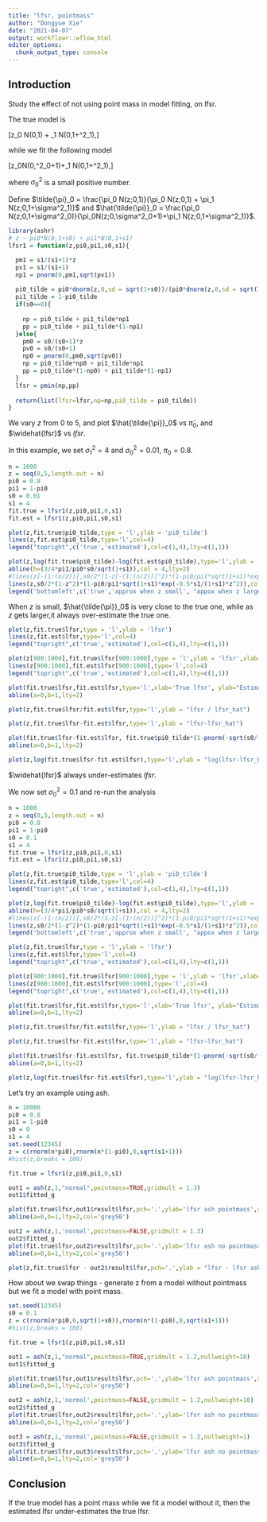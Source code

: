 ```yaml
---
title: "lfsr, pointmass"
author: "Dongyue Xie"
date: "2021-04-07"
output: workflowr::wflow_html
editor_options:
  chunk_output_type: console
---
```


## Introduction

Study the effect of not using point mass in model fitting, on lfsr.

The true model is

\[z\sim \pi_0 N(0,1) + \pi_1 N(0,1+\sigma^2_1),\]

while we fit the following model

\[z\sim \pi_0N(0,\sigma^2_0+1)+\pi_1 N(0,1+\sigma^2_1),\]

where $\sigma^2_0$ is a small positive number. 

Define $\tilde{\pi}_0 = \frac{\pi_0 N(z;0,1)}{\pi_0 N(z;0,1) + \pi_1 N(z;0,1+\sigma^2_1)}$ and $\hat{\tilde{\pi}}_0 = \frac{\pi_0 N(z;0,1+\sigma^2_0)}{\pi_0N(z;0,\sigma^2_0+1)+\pi_1 N(z;0,1+\sigma^2_1)}$.

```r
library(ashr)
# z ~ pi0*N(0,1+s0) + pi1*N(0,1+s1) 
lfsr1 = function(z,pi0,pi1,s0,s1){

  pm1 = s1/(s1+1)*z
  pv1 = s1/(s1+1)
  np1 = pnorm(0,pm1,sqrt(pv1))
  
  pi0_tilde = pi0*dnorm(z,0,sd = sqrt(1+s0))/(pi0*dnorm(z,0,sd = sqrt(1+s0)) + pi1*dnorm(z,0,sd = sqrt(1+s1)))
  pi1_tilde = 1-pi0_tilde
  if(s0==0){
    
    np = pi0_tilde + pi1_tilde*np1
    pp = pi0_tilde + pi1_tilde*(1-np1)
  }else{
    pm0 = s0/(s0+1)*z
    pv0 = s0/(s0+1)
    np0 = pnorm(0,pm0,sqrt(pv0))
    np = pi0_tilde*np0 + pi1_tilde*np1
    pp = pi0_tilde*(1-np0) + pi1_tilde*(1-np1)
  }
  lfsr = pmin(np,pp)
  
  return(list(lfsr=lfsr,np=np,pi0_tilde = pi0_tilde))
}
```

We vary $z$ from 0 to 5, and plot $\hat{\tilde{\pi}}_0$ vs $\tilde{\pi}_0$, and $\widehat{lfsr}$ vs $lfsr$.

In this example, we set $\sigma^2_1 = 4$ and $\sigma^2_0 = 0.01$, $\pi_0=0.8$.


```r
n = 1000
z = seq(0,5,length.out = n)
pi0 = 0.8
pi1 = 1-pi0
s0 = 0.01
s1 = 4
fit.true = lfsr1(z,pi0,pi1,0,s1)
fit.est = lfsr1(z,pi0,pi1,s0,s1)

plot(z,fit.true$pi0_tilde,type = 'l',ylab = 'pi0_tilde')
lines(z,fit.est$pi0_tilde,type='l',col=4)
legend("topright",c('true','estimated'),col=c(1,4),lty=c(1,1))

plot(z,log(fit.true$pi0_tilde)-log(fit.est$pi0_tilde),type='l',ylab = 'log(pi0_tilde/pi0_tilde_hat)')
abline(h=(3/4*pi1/pi0*s0/sqrt(1+s1)),col = 4,lty=2)
#lines(z[-(1:(n/2))],s0/2*(1-z[-(1:(n/2))]^2)*(1-pi0/pi1*sqrt(1+s1)*exp(-0.5*s1/(1+s1)*z[-(1:(n/2))]^2)),col=4)
lines(z,s0/2*(1-z^2)*(1-pi0/pi1*sqrt(1+s1)*exp(-0.5*s1/(1+s1)*z^2)),col=4)
legend('bottomleft',c('true','approx when z small', "appox when z large"),col=c(1,4,4),lty=c(1,2,1))
```

When $z$ is small, $\hat{\tilde{\pi}}_0$ is very close to the true one, while as $z$ gets larger,it always over-estimate the true one.

```r
plot(z,fit.true$lfsr,type = 'l',ylab = 'lfsr')
lines(z,fit.est$lfsr,type='l',col=4)
legend("topright",c('true','estimated'),col=c(1,4),lty=c(1,1))

plot(z[900:1000],fit.true$lfsr[900:1000],type = 'l',ylab = 'lfsr',xlab='z',ylim = range(c(fit.true$lfsr[900:1000],fit.est$lfsr[900:1000])))
lines(z[900:1000],fit.est$lfsr[900:1000],type='l',col=4)
legend("topright",c('true','estimated'),col=c(1,4),lty=c(1,1))

plot(fit.true$lfsr,fit.est$lfsr,type='l',xlab='True lfsr', ylab="Estimated lfsr")
abline(a=0,b=1,lty=2)

plot(z,fit.true$lfsr/fit.est$lfsr,type='l',ylab = "lfsr / lfsr_hat")

plot(z,fit.true$lfsr-fit.est$lfsr,type='l',ylab = "lfsr-lfsr_hat")

plot(fit.true$lfsr-fit.est$lfsr, fit.true$pi0_tilde*(1-pnorm(-sqrt(s0/(1+s0))*z)),type='l',xlab = 'lfsr - lfsr_hat', ylab = 'estimate of (lfsr - lfsr_hat)')
abline(a=0,b=1,lty=2)

plot(z,log(fit.true$lfsr-fit.est$lfsr),type='l',ylab = "log(lfsr-lfsr_hat)")
```

$\widehat{lfsr}$ always under-estimates $lfsr$.

We now set $\sigma^2_0 = 0.1$ and re-run the analysis

```r
n = 1000
z = seq(0,5,length.out = n)
pi0 = 0.8
pi1 = 1-pi0
s0 = 0.1
s1 = 4
fit.true = lfsr1(z,pi0,pi1,0,s1)
fit.est = lfsr1(z,pi0,pi1,s0,s1)

plot(z,fit.true$pi0_tilde,type = 'l',ylab = 'pi0_tilde')
lines(z,fit.est$pi0_tilde,type='l',col=4)
legend("topright",c('true','estimated'),col=c(1,4),lty=c(1,1))

plot(z,log(fit.true$pi0_tilde)-log(fit.est$pi0_tilde),type='l',ylab = 'log(pi0_tilde/pi0_tilde_hat)')
abline(h=(3/4*pi1/pi0*s0/sqrt(1+s1)),col = 4,lty=2)
#lines(z[-(1:(n/2))],s0/2*(1-z[-(1:(n/2))]^2)*(1-pi0/pi1*sqrt(1+s1)*exp(-0.5*s1/(1+s1)*z[-(1:(n/2))]^2)),col=4)
lines(z,s0/2*(1-z^2)*(1-pi0/pi1*sqrt(1+s1)*exp(-0.5*s1/(1+s1)*z^2)),col=4)
legend('bottomleft',c('true','approx when z small', "appox when z large"),col=c(1,4,4),lty=c(1,2,1))
```


```r
plot(z,fit.true$lfsr,type = 'l',ylab = 'lfsr')
lines(z,fit.est$lfsr,type='l',col=4)
legend("topright",c('true','estimated'),col=c(1,4),lty=c(1,1))

plot(z[900:1000],fit.true$lfsr[900:1000],type = 'l',ylab = 'lfsr',xlab='z',ylim = range(c(fit.true$lfsr[900:1000],fit.est$lfsr[900:1000])))
lines(z[900:1000],fit.est$lfsr[900:1000],type='l',col=4)
legend("topright",c('true','estimated'),col=c(1,4),lty=c(1,1))

plot(fit.true$lfsr,fit.est$lfsr,type='l',xlab='True lfsr', ylab="Estimated lfsr")
abline(a=0,b=1,lty=2)

plot(z,fit.true$lfsr/fit.est$lfsr,type='l',ylab = "lfsr / lfsr_hat")

plot(z,fit.true$lfsr-fit.est$lfsr,type='l',ylab = "lfsr-lfsr_hat")

plot(fit.true$lfsr-fit.est$lfsr, fit.true$pi0_tilde*(1-pnorm(-sqrt(s0/(1+s0))*z)),type='l',xlab = 'lfsr - lfsr_hat', ylab = 'estimate of (lfsr - lfsr_hat)')
abline(a=0,b=1,lty=2)

plot(z,log(fit.true$lfsr-fit.est$lfsr),type='l',ylab = "log(lfsr-lfsr_hat)")
```

Let's try an example using ash.

```r
n = 10000
pi0 = 0.8
pi1 = 1-pi0
s0 = 0
s1 = 4
set.seed(12345)
z = c(rnorm(n*pi0),rnorm(n*(1-pi0),0,sqrt(s1+1)))
#hist(z,breaks = 100)

fit.true = lfsr1(z,pi0,pi1,0,s1)

out1 = ash(z,1,"normal",pointmass=TRUE,gridmult = 1.3)
out1$fitted_g

plot(fit.true$lfsr,out1$result$lfsr,pch='.',ylab='lfsr ash pointmass',xlab='lfsr')
abline(a=0,b=1,lty=2,col='grey50')

out2 = ash(z,1,'normal',pointmass=FALSE,gridmult = 1.3)
out2$fitted_g
plot(fit.true$lfsr,out2$result$lfsr,pch='.',ylab='lfsr ash no pointmass',xlab='lfsr')
abline(a=0,b=1,lty=2,col='grey50')

plot(z,fit.true$lfsr - out2$result$lfsr,pch='.',ylab = "lfsr - lfsr ash no pointmass")
```

How about we swap things - generate z from a model without pointmass but we fit a model with point mass.

```r
set.seed(12345)
s0 = 0.1
z = c(rnorm(n*pi0,0,sqrt(1+s0)),rnorm(n*(1-pi0),0,sqrt(s1+1)))
#hist(z,breaks = 100)

fit.true = lfsr1(z,pi0,pi1,s0,s1)

out1 = ash(z,1,"normal",pointmass=TRUE,gridmult = 1.2,nullweight=10)
out1$fitted_g

plot(fit.true$lfsr,out1$result$lfsr,pch='.',ylab='lfsr ash pointmass',xlab='lfsr')
abline(a=0,b=1,lty=2,col='grey50')

out2 = ash(z,1,'normal',pointmass=FALSE,gridmult = 1.2,nullweight=10)
out2$fitted_g
plot(fit.true$lfsr,out2$result$lfsr,pch='.',ylab='lfsr ash no pointmass',xlab='lfsr')
abline(a=0,b=1,lty=2,col='grey50')

out3 = ash(z,1,'normal',pointmass=FALSE,gridmult = 1.2,nullweight=1)
out3$fitted_g
plot(fit.true$lfsr,out3$result$lfsr,pch='.',ylab='lfsr ash no pointmass',xlab='lfsr')
abline(a=0,b=1,lty=2,col='grey50')


```



## Conclusion

If the true model has a point mass while we fit a model without it, then the estimated lfsr under-estimates the true lfsr. 







